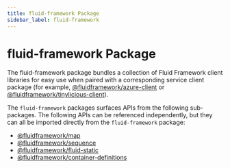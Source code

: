 ```yaml
---
title: fluid-framework Package
sidebar_label: fluid-framework
---
```


# fluid-framework Package

The fluid-framework package bundles a collection of Fluid Framework client libraries for easy use when paired with a corresponding service client package (for example, [@fluidframework/azure-client](/docs/deployment/azure-fluid-relay) or [@fluidframework/tinylicious-client](/docs/testing/tinylicious)).

The `fluid-framework` packages surfaces APIs from the following sub-packages.
The following APIs can be referenced independently, but they can all be imported directly from the `fluid-framework` package:

-   [@fluidframework/map](./map)
-   [@fluidframework/sequence](./sequence)
-   [@fluidframework/fluid-static](./fluid-static)
-   [@fluidframework/container-definitions](./container-definitions)
